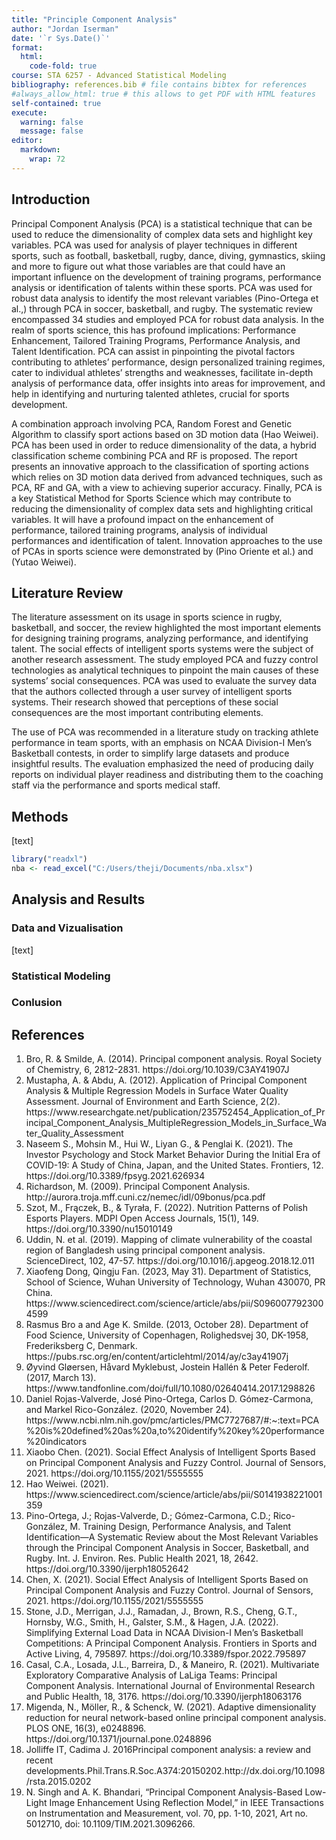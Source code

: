 ```yaml
---
title: "Principle Component Analysis"
author: "Jordan Iserman"
date: '`r Sys.Date()`'
format:
  html:
    code-fold: true
course: STA 6257 - Advanced Statistical Modeling
bibliography: references.bib # file contains bibtex for references
#always_allow_html: true # this allows to get PDF with HTML features
self-contained: true
execute: 
  warning: false
  message: false
editor: 
  markdown: 
    wrap: 72
---
```


## Introduction

Principal Component Analysis (PCA) is a statistical technique that can be used to reduce the dimensionality of complex data sets and highlight key variables. PCA was used for analysis of player techniques in different sports, such as football, basketball, rugby, dance, diving, gymnastics, skiing and more to figure out what those variables are that could have an important influence on the development of training programs, performance analysis or identification of talents within these sports.
PCA was used for robust data analysis to identify the most relevant variables (Pino-Ortega et al.,) through PCA in soccer, basketball, and rugby. The systematic review encompassed 34 studies and employed PCA for robust data analysis. In the realm of sports science, this has profound implications: Performance Enhancement, Tailored Training Programs, Performance Analysis, and Talent Identification.
PCA can assist in pinpointing the pivotal factors contributing to athletes' performance, design personalized training regimes, cater to individual athletes' strengths and weaknesses, facilitate in-depth analysis of performance data, offer insights into areas for improvement, and help in identifying and nurturing talented athletes, crucial for sports development.

A combination approach involving PCA, Random Forest and Genetic Algorithm to classify sport actions based on 3D motion data (Hao Weiwei). PCA has been used in order to reduce dimensionality of the data, a hybrid classification scheme combining PCA and RF is proposed. The report presents an innovative approach to the classification of sporting actions which relies on 3D motion data derived from advanced techniques, such as PCA, RF and GA, with a view to achieving superior accuracy.
Finally, PCA is a key Statistical Method for Sports Science which may contribute to reducing the dimensionality of complex data sets and highlighting critical variables. It will have a profound impact on the enhancement of performance, tailored training programs, analysis of individual performances and identification of talent. Innovation approaches to the use of PCAs in sports science were demonstrated by (Pino Oriente et al.) and (Yutao Weiwei).


## Literature Review

The literature assessment on its usage in sports science in rugby, basketball, and soccer, the review highlighted the most important elements for designing training programs, analyzing performance, and identifying talent.
The social effects of intelligent sports systems were the subject of another research assessment. The study employed PCA and fuzzy control technologies as analytical techniques to pinpoint the main causes of these systems' social consequences. PCA was used to evaluate the survey data that the authors collected through a user survey of intelligent sports systems. Their research showed that perceptions of these social consequences are the most important contributing elements.

The use of PCA was recommended in a literature study on tracking athlete performance in team sports, with an emphasis on NCAA Division-I Men's Basketball contests, in order to simplify large datasets and produce insightful results. The evaluation emphasized the need of producing daily reports on individual player readiness and distributing them to the coaching staff via the performance and sports medical staff. 

## Methods

[text]

```r
library("readxl")
nba <- read_excel("C:/Users/theji/Documents/nba.xlsx")
```


## Analysis and Results

### Data and Vizualisation

[text]

### Statistical Modeling

### Conlusion

## References



1.	Bro, R. & Smilde, A. (2014). Principal component analysis. Royal Society of Chemistry, 6, 2812-2831. https://doi.org/10.1039/C3AY41907J
2.	Mustapha, A. & Abdu, A. (2012). Application of Principal Component Analysis & Multiple Regression Models in Surface Water Quality Assessment. Journal of Environment and Earth Science, 2(2). https://www.researchgate.net/publication/235752454_Application_of_Principal_Component_Analysis_MultipleRegression_Models_in_Surface_Water_Quality_Assessment
3.	Naseem S., Mohsin M., Hui W., Liyan G., & Penglai K. (2021). The Investor Psychology and Stock Market Behavior During the Initial Era of COVID-19: A Study of China, Japan, and the United States. Frontiers, 12. https://doi.org/10.3389/fpsyg.2021.626934
4.	Richardson, M. (2009). Principal Component Analysis. http://aurora.troja.mff.cuni.cz/nemec/idl/09bonus/pca.pdf
5.	Szot, M., Frączek, B., & Tyrała, F. (2022). Nutrition Patterns of Polish Esports Players. MDPI Open Access Journals, 15(1), 149. https://doi.org/10.3390/nu15010149
6.	Uddin, N. et al. (2019). Mapping of climate vulnerability of the coastal region of Bangladesh using principal component analysis. ScienceDirect, 102, 47-57. https://doi.org/10.1016/j.apgeog.2018.12.011
7.	Xiaofeng Dong, Qingju Fan. (2023, May 31). Department of Statistics, School of Science, Wuhan University of Technology, Wuhan 430070, PR China. https://www.sciencedirect.com/science/article/abs/pii/S0960077923004599
8.	Rasmus Bro a and Age K. Smilde. (2013, October 28). Department of Food Science, University of Copenhagen, Rolighedsvej 30, DK-1958, Frederiksberg C, Denmark. https://pubs.rsc.org/en/content/articlehtml/2014/ay/c3ay41907j
9.	Øyvind Gløersen, Håvard Myklebust, Jostein Hallén & Peter Federolf. (2017, March 13). https://www.tandfonline.com/doi/full/10.1080/02640414.2017.1298826
10.	Daniel Rojas-Valverde, José Pino-Ortega, Carlos D. Gómez-Carmona, and Markel Rico-González. (2020, November 24). https://www.ncbi.nlm.nih.gov/pmc/articles/PMC7727687/#:~:text=PCA%20is%20defined%20as%20a,to%20identify%20key%20performance%20indicators
11.	Xiaobo Chen. (2021). Social Effect Analysis of Intelligent Sports Based on Principal Component Analysis and Fuzzy Control. Journal of Sensors, 2021. https://doi.org/10.1155/2021/5555555
12.	Hao Weiwei. (2021). https://www.sciencedirect.com/science/article/abs/pii/S0141938221001359
13.	Pino-Ortega, J.; Rojas-Valverde, D.; Gómez-Carmona, C.D.; Rico-González, M. Training Design, Performance Analysis, and Talent Identification—A Systematic Review about the Most Relevant Variables through the Principal Component Analysis in Soccer, Basketball, and Rugby. Int. J. Environ. Res. Public Health 2021, 18, 2642. https://doi.org/10.3390/ijerph18052642
14.	Chen, X. (2021). Social Effect Analysis of Intelligent Sports Based on Principal Component Analysis and Fuzzy Control. Journal of Sensors, 2021. https://doi.org/10.1155/2021/5555555
15.	Stone, J.D., Merrigan, J.J., Ramadan, J., Brown, R.S., Cheng, G.T., Hornsby, W.G., Smith, H., Galster, S.M., & Hagen, J.A. (2022). Simplifying External Load Data in NCAA Division-I Men’s Basketball Competitions: A Principal Component Analysis. Frontiers in Sports and Active Living, 4, 795897. https://doi.org/10.3389/fspor.2022.795897
16.	Casal, C.A., Losada, J.L., Barreira, D., & Maneiro, R. (2021). Multivariate Exploratory Comparative Analysis of LaLiga Teams: Principal Component Analysis. International Journal of Environmental Research and Public Health, 18, 3176. https://doi.org/10.3390/ijerph18063176
17.	Migenda, N., Möller, R., & Schenck, W. (2021). Adaptive dimensionality reduction for neural network-based online principal component analysis. PLOS ONE, 16(3), e0248896. https://doi.org/10.1371/journal.pone.0248896\
18.	Jolliffe IT, Cadima J. 2016Principal component analysis: a review and recent developments.Phil.Trans.R.Soc.A374:20150202.http://dx.doi.org/10.1098/rsta.2015.0202
19.	N. Singh and A. K. Bhandari, "Principal Component Analysis-Based Low-Light Image Enhancement Using Reflection Model," in IEEE Transactions on Instrumentation and Measurement, vol. 70, pp. 1-10, 2021, Art no. 5012710, doi: 10.1109/TIM.2021.3096266.

